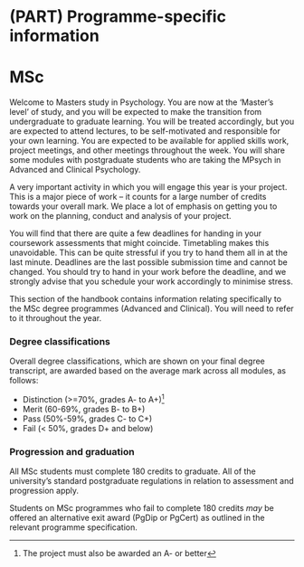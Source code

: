 # (PART) Programme-specific information

# MSc

Welcome to Masters study in Psychology. You are now at the ‘Master’s level’ of study, and you will be expected to make the transition from undergraduate to graduate learning. You will be treated accordingly, but you are expected to attend lectures, to be self-motivated and responsible for your own learning. You are expected to be available for applied skills work, project meetings, and other meetings throughout the week. You will share some modules with postgraduate students who are taking the MPsych in Advanced and Clinical Psychology.

A very important activity in which you will engage this year is your project. This is a major piece of work – it counts for a large number of credits towards your overall mark. We place a lot of emphasis on getting you to work on the planning, conduct and analysis of your project.

You will find that there are quite a few deadlines for handing in your coursework assessments that might coincide. Timetabling makes this unavoidable. This can be quite stressful if you try to hand them all in at the last minute. Deadlines are the last possible submission time and cannot be changed. You should try to hand in your work before the deadline, and we strongly advise that you schedule your work accordingly to minimise stress.

This section of the handbook contains information relating specifically to the MSc degree programmes (Advanced and Clinical). You will need to refer to it throughout the year. 


### Degree classifications {#msc-classification}

Overall degree classifications, which are shown on your final degree transcript,
are awarded based on the average mark across all modules, as follows:

-   Distinction (>=70%, grades A- to A+)^[The project must also be awarded an A-
    or better]
-   Merit (60-69%, grades B- to B+)
-   Pass (50%-59%, grades C- to C+)
-   Fail (< 50%, grades D+ and below)

### Progression and graduation

All MSc students must complete 180 credits to graduate. All of the university's
standard postgraduate regulations in relation to assessment and progression
apply.

Students on MSc programmes who fail to complete 180 credits _may_ be offered an
alternative exit award (PgDip or PgCert) as outlined in the relevant programme
specification.
